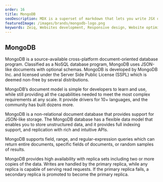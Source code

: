 ```yaml
---
order: 16
title: MongoDB
seoDescription: MDX is a superset of markdown that lets you write JSX directly in your markdown files
featuredImage: /images/brands/mongodb-logo.png
keywords: Zeiq, Websites development, Responsive design, Website optimization, E-commerce development, Content management systems (CMS), Website security, Search engine optimization (SEO), JavaScript frameworks , React, Nextjs, Cloud hosting (e.g. AWS, Azure, Google Cloud)
---
```


## MongoDB

MongoDB is a source-available cross-platform document-oriented database program. Classified as a NoSQL database program, MongoDB uses JSON-like documents with optional schemas. MongoDB is developed by MongoDB Inc. and licensed under the Server Side Public License (SSPL) which is deemed non-free by several distributions.

MongoDB’s document model is simple for developers to learn and use, while still providing all the capabilities needed to meet the most complex requirements at any scale. It provide drivers for 10+ languages, and the community has built dozens more.

MongoDB is a non-relational document database that provides support for JSON-like storage. The MongoDB database has a flexible data model that enables you to store unstructured data, and it provides full indexing support, and replication with rich and intuitive APIs.

MongoDB supports field, range, and regular-expression queries which can return entire documents, specific fields of documents, or random samples of results.

MongoDB provides high availability with replica sets including two or more copies of the data. Writes are handled by the primary replica, while any replica is capable of serving read requests. If the primary replica fails, a secondary replica is promoted to become the primary replica.
